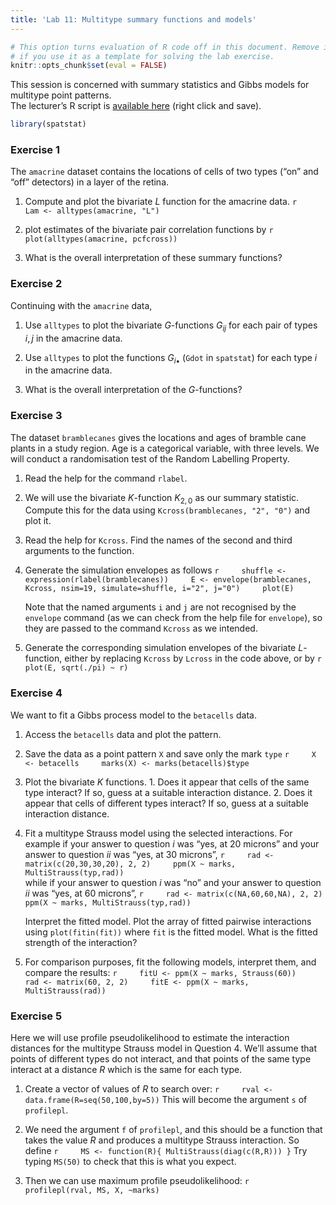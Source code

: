 ```yaml
---
title: 'Lab 11: Multitype summary functions and models'
---
```


```r
# This option turns evaluation of R code off in this document. Remove it
# if you use it as a template for solving the lab exercise.
knitr::opts_chunk$set(eval = FALSE)
```

This session is concerned with summary statistics and Gibbs models for multitype point patterns.  
The lecturer's R script is [available here](https://raw.githubusercontent.com/spatstat/SSAI2017/master/Scripts/script11.R) (right click and save).

```r
library(spatstat)
```

### Exercise 1

The `amacrine` dataset contains the locations of cells of
two types (“on” and “off” detectors) in a layer of the retina.

1.  Compute and plot the bivariate $L$ function for the amacrine data.
    ```r
    Lam <- alltypes(amacrine, "L")
    ```

2.  plot estimates of the bivariate pair correlation functions by
    ```r
    plot(alltypes(amacrine, pcfcross))
    ```

3.  What is the overall interpretation of these summary functions?


### Exercise 2

Continuing with the `amacrine` data,

1.  Use `alltypes` to plot the bivariate $G$-functions
    $G_{ij}$ for each pair of types $i,j$ in the amacrine data.

2.  Use `alltypes` to plot the functions $G_{i\bullet}$ (`Gdot` in `spatstat`)
    for each type $i$ in the amacrine data.

3.  What is the overall interpretation of the $G$-functions?


### Exercise 3

The dataset `bramblecanes` gives the locations and ages
of bramble cane plants in a study region. Age is a categorical
variable, with three levels. We will conduct a randomisation test of
the Random Labelling Property.

1.  Read the help for the command `rlabel`.

2.  We will use the bivariate $K$-function $K_{2,0}$ as our summary
    statistic. Compute this for the data using
    `Kcross(bramblecanes, "2", "0")` and plot it.

3.  Read the help for `Kcross`. Find the names of the
    second and third arguments to the function.

4.  Generate the simulation envelopes as follows
    ```r
    shuffle <- expression(rlabel(bramblecanes))
    E <- envelope(bramblecanes, Kcross, nsim=19, simulate=shuffle, i="2", j="0")
    plot(E)
    ```

    Note that the named arguments `i` and `j`
    are not recognised by the `envelope` command (as we
    can check from the help file for `envelope`), so they
    are passed to the command `Kcross` as we intended.

5.  Generate the corresponding simulation envelopes of the bivariate
    $L$-function, either by replacing `Kcross` by
    `Lcross` in the code above, or by
    ```r
    plot(E, sqrt(./pi) ~ r)
    ```


### Exercise 4

We want to fit a Gibbs process model to the `betacells` data.

1.  Access the `betacells` data and plot the pattern.

2.  Save the data as a point pattern `X` and save only the mark `type`
    ```r
    X <- betacells
    marks(X) <- marks(betacells)$type
    ```

3.  Plot the bivariate $K$ functions.
        1.  Does it appear that cells of the same type interact? If
            so, guess at a suitable interaction distance.
        2.  Does it appear that cells of different types interact?
            If so, guess at a suitable interaction distance.

4.  Fit a multitype Strauss model using the selected interactions.
    For example if your answer to question *i* was “yes, at 20
    microns” and your answer to question *ii* was “yes, at 30
    microns”,
    ```r
    rad <- matrix(c(20,30,30,20), 2, 2)
    ppm(X ~ marks, MultiStrauss(typ,rad))
    ```             
    while if your answer to question *i* was “no” and your answer
    to question *ii* was “yes, at 60 microns”,
    ```r
    rad <- matrix(c(NA,60,60,NA), 2, 2)
    ppm(X ~ marks, MultiStrauss(typ,rad))
    ```             

    Interpret the fitted model. Plot the array of fitted pairwise
    interactions using `plot(fitin(fit))` where
    `fit` is the fitted model. What is the fitted
    strength of the interaction?

5.  For comparison purposes, fit the following models, interpret
    them, and compare the results:
    ```r
    fitU <- ppm(X ~ marks, Strauss(60))
    rad <- matrix(60, 2, 2)
    fitE <- ppm(X ~ marks, MultiStrauss(rad))
    ```


### Exercise 5

Here we will use profile pseudolikelihood to estimate the
interaction distances for the multitype Strauss model in
Question 4. We’ll assume that points of different types do
not interact, and that points of the same type interact at a
distance $R$ which is the same for each type.

1.  Create a vector of values of $R$ to search over:
    ```r
    rval <- data.frame(R=seq(50,100,by=5))
    ```
    This will become the argument `s` of `profilepl`.

2.  We need the argument `f` of `profilepl`, and this should be a
    function that takes the value $R$ and produces a multitype
    Strauss interaction. So define
    ```r
    MS <- function(R){ MultiStrauss(diag(c(R,R))) }
    ```
    Try typing `MS(50)` to check that this is what you expect.

3.  Then we can use maximum profile pseudolikelihood:
    ```r
    profilepl(rval, MS, X, ~marks)
    ```
